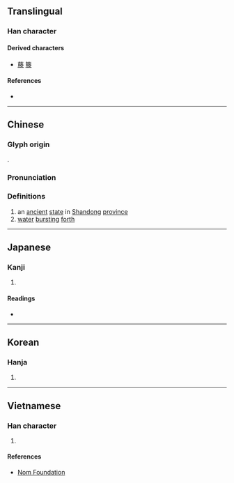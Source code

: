 {{character info/new}}
==Translingual==

===Han character===
{{Han char|rn=85|rad=水|as=10|sn=13|four=79232|canj=BFQE|ids=⿰月𣳾}}

====Derived characters====
* [[藤]] [[籐]]

====References====
* {{Han ref|kx=0643.070|dkj=18036|dj=1050.140|hdz=32108.210|uh=6ED5|ud=28373|bh=BCF0|bd=48368}}

----

==Chinese==
{{zh-forms}}

===Glyph origin===
{{Han etym}}
{{Han compound|朕|水|c1=p|c2=s|t2=water|ls=psc}}.

===Pronunciation===
{{zh-pron
|m=téng
|c=tang4
|mc=y
|oc=y
|ma=
|cat=pn,n
}}

===Definitions===
{{zh-hanzi}}

# an [[ancient]] [[state]] in [[Shandong]] [[province]]
# [[water]] [[burst]]ing [[forth]]

----

==Japanese==

===Kanji===
{{ja-kanji|grade=|rs=水10}}

# {{defn|lang=ja|sort=水10}}

====Readings====
* {{ja-readings|on=[[とう]] (tō)|kun=[[わく]] (waku)}}

----

==Korean==

===Hanja===
{{ko-hanja|hangeul=등|eumhun=|rv=deung|mr=tŭng|y=tung}}

# {{defn|lang=ko|sort=水10}}

----

==Vietnamese==

===Han character===
{{vi-readings|rs=水10|hanviet=đằng}}

# {{defn|lang=vi|sort=水10}}

====References====
* [http://nomfoundation.org/common/nom_details.php?codepoint=6ed5 Nom Foundation]